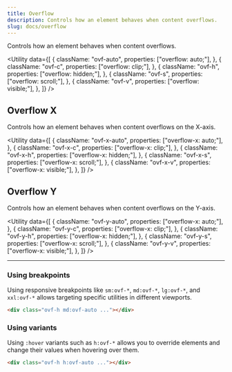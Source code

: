 ```yaml
---
title: Overflow
description: Controls how an element behaves when content overflows.
slug: docs/overflow
---
```


Controls how an element behaves when content overflows.

<Utility
  data={[
    {
      className: "ovf-auto",
      properties: ["overflow: auto;"],
    },
    {
      className: "ovf-c",
      properties: ["overflow: clip;"],
    },
    {
      className: "ovf-h",
      properties: ["overflow: hidden;"],
    },
    {
      className: "ovf-s",
      properties: ["overflow: scroll;"],
    },
    {
      className: "ovf-v",
      properties: ["overflow: visible;"],
    },
  ]}
/>

## Overflow X

Controls how an element behaves when content overflows on the X-axis.

<Utility
  data={[
    {
      className: "ovf-x-auto",
      properties: ["overflow-x: auto;"],
    },
    {
      className: "ovf-x-c",
      properties: ["overflow-x: clip;"],
    },
    {
      className: "ovf-x-h",
      properties: ["overflow-x: hidden;"],
    },
    {
      className: "ovf-x-s",
      properties: ["overflow-x: scroll;"],
    },
    {
      className: "ovf-x-v",
      properties: ["overflow-x: visible;"],
    },
  ]}
/>

## Overflow Y

Controls how an element behaves when content overflows on the Y-axis.

<Utility
  data={[
    {
      className: "ovf-y-auto",
      properties: ["overflow-x: auto;"],
    },
    {
      className: "ovf-y-c",
      properties: ["overflow-x: clip;"],
    },
    {
      className: "ovf-y-h",
      properties: ["overflow-x: hidden;"],
    },
    {
      className: "ovf-y-s",
      properties: ["overflow-x: scroll;"],
    },
    {
      className: "ovf-y-v",
      properties: ["overflow-x: visible;"],
    },
  ]}
/>

---

### Using breakpoints

Using responsive breakpoints like `sm:ovf-*`, `md:ovf-*`, `lg:ovf-*`, and `xxl:ovf-*` allows targeting specific utilities in different viewports.

```html "md:ovf-auto"
<div class="ovf-h md:ovf-auto ..."></div>
```

### Using variants

Using `:hover` variants such as `h:ovf-*` allows you to override elements and change their values when hovering over them.

```html "h:ovf-auto"
<div class="ovf-h h:ovf-auto ..."></div>
```
